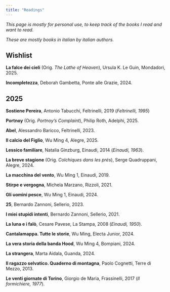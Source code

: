 ```yaml
---
title: "Readings"
---
```


*This page is mostly for personal use, to keep track of the books I read and want to read.*

*These are mostly books in italian by italian authors.*

## Wishlist

**La falce dei cieli**  (Orig. *The Lathe of Heaven*), Ursula K. Le Guin, Mondadori, 2025.

**Incompletezza**, Deborah Gambetta, Ponte alle Grazie, 2024.

## 2025

**Sostiene Pereira**, Antonio Tabucchi, Feltrinelli, 2019 (*Feltrinelli, 1995*)

**Portnoy** (Orig. *Portnoy's Complaint*), Philip Roth, Adelphi, 2025.

**Abel**, Alessandro Baricco, Feltrinelli, 2023.

**Il calcio del Figlio**, Wu Ming 4, Alegre, 2025.

**Lessico familiare**, Natalia Ginzburg, Einaudi, 2014 (*Einaudi, 1963*).

**La breve stagione** (Orig. *Colchiques dans les prés*), Serge Quadruppani, Alegre, 2024. 

**La macchina del vento**, Wu Ming 1, Einaudi, 2019.

**Stirpe e vergogna**, Michela Marzano, Rizzoli, 2021.

**Gli uomini pesce**, Wu Ming 1, Einaudi, 2024.

**25**, Bernardo Zannoni, Sellerio, 2023.

**I miei stupidi intenti**, Bernardo Zannoni, Sellerio, 2021.

**La luna e i falò**, Cesare Pavese, La Stampa, 2008 (*Einaudi, 1950*).

**Cantalamappa. Tutte le storie**, Wu Ming, Electa Junior, 2024.

**La vera storia della banda Hood**, Wu Ming 4, Bompiani, 2024.

**La strangera**, Marta Aidala, Guanda, 2024.

**Il ragazzo selvatico. Quaderno di montagna**, Paolo Cognetti, Terre di Mezzo, 2013.

**Le venti giornate di Torino**, Giorgio de Maria, Frassinelli, 2017 (*Il formichiere, 1977*).

